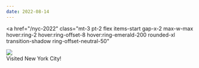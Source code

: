 ```yaml
---
date: 2022-08-14
---
```


<a
  href="/nyc-2022"
  class="mt-3 pt-2 flex items-start gap-x-2 max-w-max hover:ring-2 hover:ring-offset-8 hover:ring-emerald-200 rounded-xl transition-shadow ring-offset-neutral-50"
>
  <div class="relative">
    <div class="absolute inset-0 flex items-center justify-center w-full">
      <div class="h-10 w-10 bg-emerald-300 rounded-full -translate-y-3" />
    </div>
    <img src="/nyc-2022/icon.svg" class="w-12 isolate block" />
  </div>
  <div class="mt-[1.3rem] font-semibold tracking-tight text-stone-900">
    Visited New York City!
  </div>
</a>
